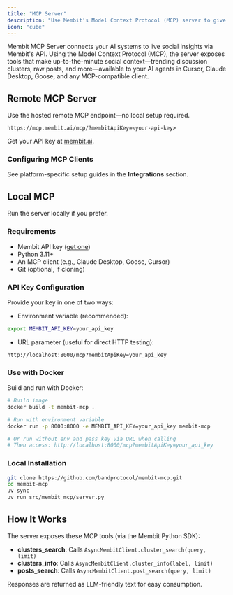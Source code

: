 ```yaml
---
title: "MCP Server"
description: "Use Membit's Model Context Protocol (MCP) server to give AI agents real-time social context."
icon: "cube"
---
```


Membit MCP Server connects your AI systems to live social insights via Membit's API. Using the Model Context Protocol (MCP), the server exposes tools that make up-to-the-minute social context—trending discussion clusters, raw posts, and more—available to your AI agents in Cursor, Claude Desktop, Goose, and any MCP-compatible client.

## Remote MCP Server

Use the hosted remote MCP endpoint—no local setup required.

```text
https://mcp.membit.ai/mcp/?membitApiKey=<your-api-key>
```

<Tip>Get your API key at [membit.ai](https://membit.ai).</Tip>

### Configuring MCP Clients

See platform-specific setup guides in the **Integrations** section.

## Local MCP

Run the server locally if you prefer.

### Requirements

- Membit API key ([get one](https://membit.ai))
- Python 3.11+
- An MCP client (e.g., Claude Desktop, Goose, Cursor)
- Git (optional, if cloning)

### API Key Configuration

Provide your key in one of two ways:

- Environment variable (recommended):

```bash
export MEMBIT_API_KEY=your_api_key
```

- URL parameter (useful for direct HTTP testing):

```text
http://localhost:8000/mcp?membitApiKey=your_api_key
```

### Use with Docker

Build and run with Docker:

```bash
# Build image
docker build -t membit-mcp .

# Run with environment variable
docker run -p 8000:8000 -e MEMBIT_API_KEY=your_api_key membit-mcp

# Or run without env and pass key via URL when calling
# Then access: http://localhost:8000/mcp?membitApiKey=your_api_key
```

### Local Installation

```bash
git clone https://github.com/bandprotocol/membit-mcp.git
cd membit-mcp
uv sync
uv run src/membit_mcp/server.py
```

## How It Works

The server exposes these MCP tools (via the Membit Python SDK):

- **clusters_search**: Calls `AsyncMembitClient.cluster_search(query, limit)`
- **clusters_info**: Calls `AsyncMembitClient.cluster_info(label, limit)`
- **posts_search**: Calls `AsyncMembitClient.post_search(query, limit)`

Responses are returned as LLM-friendly text for easy consumption.
